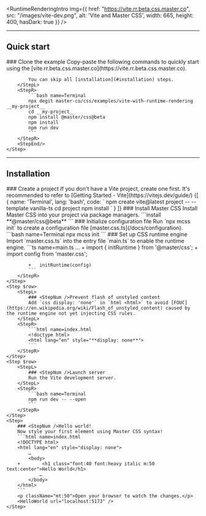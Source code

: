 
<RuntimeRenderingIntro img={{
    href: "https://vite.rr.beta.css.master.co",
    src: "/images/vite-dev.png",
    alt: 'Vite and Master CSS',
    width: 665, height: 400, hasDark: true }} />

---

## Quick start
<StepSection>
    <Step $row>
        <StepL>
            ### <StepNum />Clone the example
            Copy-paste the following commands to quickly start using the [vite.rr.beta.css.master.co](https://vite.rr.beta.css.master.co).

            You can skip all [installation](#installation) steps.
        </StepL>
        <StepR>
            ```bash name=Terminal
            npx degit master-co/css/examples/vite-with-runtime-rendering __my-project__
            cd __my-project__
            npm install @master/css@beta
            npm install
            npm run dev
            ```
        </StepR>
        <StepEnd/>
    </Step>
</StepSection>

---

## Installation

<StepSection>
    <Step $row>
        <StepL>
            ### <StepNum />Create a project
            If you don't have a Vite project, create one first. It's recommended to refer to [Getting Started - Vite](https://vitejs.dev/guide/)
        </StepL>
        <StepR>
            <CodeTabs>
                {[
                    {
                        name: 'Terminal',
                        lang: 'bash',
                        code: `
                            npm create vite@latest project -- --template vanilla-ts
                            cd project
                            npm install
                        `
                    }
                ]}
            </CodeTabs>
        </StepR>
    </Step>
    <Step $row>
        <StepL>
            ### <StepNum />Install Master CSS
            Install Master CSS into your project via package managers.
        </StepL>
        <StepR>
            ```install
            **@master/css@beta**
            ```
        </StepR>
    </Step>
    <Step $row>
        <StepL>
            ### <StepNum />Initialize configuration file
            Run `npx mcss init` to create a configuration file [master.css.ts](/docs/configuration).
        </StepL>
        <StepR>
            ```bash name=Terminal
            npx mcss init
            ```
        </StepR>
    </Step>
    <Step $row>
        <StepL>
            ### <StepNum />Set up CSS runtime engine
            Import `master.css.ts` into the entry file `main.ts` to enable the runtime engine.
        </StepL>
        <StepR>
            ```ts name=main.ts
            …
            +   import { initRuntime } from '@master/css';
            +   import config from 'master.css';

            +   initRuntime(config)
            ```
        </StepR>
    </Step>
    <Step $row>
        <StepL>
            ### <StepNum />Prevent flash of unstyled content
            Add `css display: 'none'` in `html <html>` to avoid [FOUC](https://en.wikipedia.org/wiki/Flash_of_unstyled_content) caused by the runtime engine not yet injecting CSS rules.
        </StepL>
        <StepR>
            ```html name=index.html
            <!doctype html>
            <html lang="en" style="**display: none**">
            ```
        </StepR>
    </Step>
    <Step $row>
        <StepL>
            ### <StepNum />Launch server
            Run the Vite development server.
        </StepL>
        <StepR>
            ```bash name=Terminal
            npm run dev -- --open
            ```
        </StepR>
    </Step>
    <Step>
        ### <StepNum />Hello world!
        Now style your first element using Master CSS syntax!
        ```html name=index.html
        <!DOCTYPE html>
        <html lang="en" style="display: none">
            …
            <body>
        +        <h1 class="font:40 font:heavy italic m:50 text:center">Hello World</h1>
                …
            </body>
        </html>
        ```
        <p className="mt:50">Open your browser to watch the changes.</p>
        <HelloWorld url="localhost:5173" />
    </Step>
</StepSection>